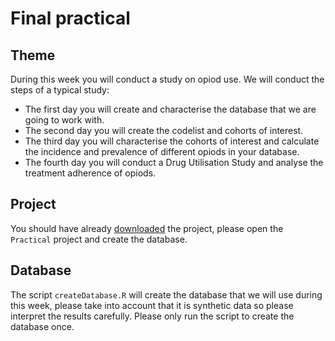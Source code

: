
# Final practical

## Theme

During this week you will conduct a study on opiod use. We will conduct the steps of a typical study:

- The first day you will create and characterise the database that we are going to work with.
- The second day you will create the codelist and cohorts of interest.
- The third day you will characterise the cohorts of interest and calculate the incidence and prevalence of different opiods in your database.
- The fourth day you will conduct a Drug Utilisation Study and analyse the treatment adherence of opiods.

## Project

You should have already [downloaded](https://github.com/oxford-pharmacoepi/AnalyticsTrack2025/archive/refs/heads/main.zip) the project, please open the `Practical` project and create the database.

## Database

The script `createDatabase.R` will create the database that we will use during this week, please take into account that it is synthetic data so please interpret the results carefully. Please only run the script to create the database once.

